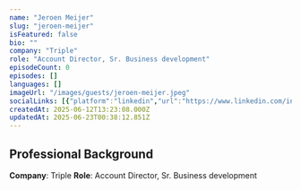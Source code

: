 ```yaml
---
name: "Jeroen Meijer"
slug: "jeroen-meijer"
isFeatured: false
bio: ""
company: "Triple"
role: "Account Director, Sr. Business development"
episodeCount: 0
episodes: []
languages: []
imageUrl: "/images/guests/jeroen-meijer.jpeg"
socialLinks: [{"platform":"linkedin","url":"https://www.linkedin.com/in/jeroenmeijer1/"}]
createdAt: 2025-06-12T13:23:08.000Z
updatedAt: 2025-06-23T00:38:12.851Z
---
```


## Professional Background

**Company**: Triple
**Role**: Account Director, Sr. Business development
